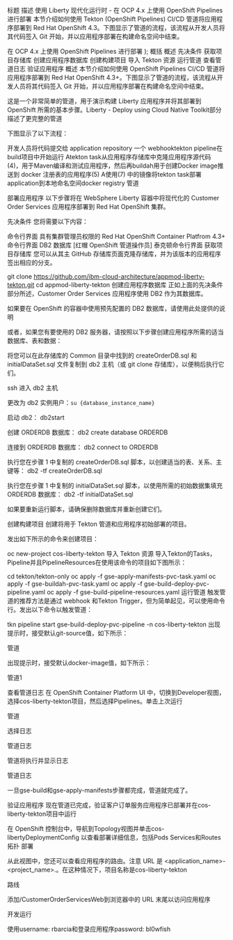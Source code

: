 标题	描述
使用 Liberty 现代化运行时 - 在 OCP 4.x 上使用 OpenShift Pipelines 进行部署
本节介绍如何使用 Tekton (OpenShift Pipelines) CI/CD 管道将应用程序部署到 Red Hat OpenShift 4.3。下图显示了管道的流程，该流程从开发人员将其代码签入 Git 开始，并以应用程序部署在构建命名空间中结束。

在 OCP 4.x 上使用 OpenShift Pipelines 进行部署
);
概括
概述 先决条件 获取项目存储库 创建应用程序数据库 创建构建项目 导入 Tekton 资源 运行管道 查看管道日志 验证应用程序
概述
本节介绍如何使用 OpenShift Pipelines CI/CD 管道将应用程序部署到 Red Hat OpenShift 4.3+。下图显示了管道的流程，该流程从开发人员将其代码签入 Git 开始，并以应用程序部署在构建命名空间中结束。

这是一个非常简单的管道，用于演示构建 Liberty 应用程序并将其部署到 OpenShift 所需的基本步骤。Liberty - Deploy using Cloud Native Toolkit部分描述了更完整的管道

下图显示了以下流程：

开发人员将代码提交给 application repository
一个 webhooktekton pipeline在build项目中开始运行
Atekton task从应用程序存储库中克隆应用程序源代码 (4)，用于Maven编译和测试应用程序，然后再buildah用于创建Docker image推送到 docker 注册表的应用程序(5)
A使用(7) 中的镜像将tekton task部署application到本地命名空间docker registry
管道

部署应用程序
以下步骤将在 WebSphere Liberty 容器中将现代化的 Customer Order Services 应用程序部署到 Red Hat OpenShift 集群。

先决条件
您将需要以下内容：

命令行界面
具有集群管理员权限的 Red Hat OpenShift Container Platfrom 4.3+
命令行界面
DB2 数据库
[红帽 OpenShift 管道操作员]
泰克顿命令行界面
获取项目存储库
您可以从其主 GitHub 存储库页面克隆存储库，并为该版本的应用程序签出相应的分支。

git clone https://github.com/ibm-cloud-architecture/appmod-liberty-tekton.git
cd appmod-liberty-tekton
创建应用程序数据库
正如上面的先决条件部分所述，Customer Order Services 应用程序使用 DB2 作为其数据库。

如果要在 OpenShift 的容器中使用预先配置的 DB2 数据库，请使用此处提供的说明

或者，如果您有要使用的 DB2 服务器，请按照以下步骤创建应用程序所需的适当数据库、表和数据：

将您可以在此存储库的 Common 目录中找到的 createOrderDB.sql 和 initialDataSet.sql 文件复制到 db2 主机（或 git clone 存储库），以便稍后执行它们。

ssh 进入 db2 主机

更改为 db2 实例用户：`su {database_instance_name}`

启动 db2： db2start

创建 ORDERDB 数据库： db2 create database ORDERDB

连接到 ORDERDB 数据库： db2 connect to ORDERDB

执行您在步骤 1 中复制的 createOrderDB.sql 脚本，以创建适当的表、关系、主键等： db2 -tf createOrderDB.sql

执行您在步骤 1 中复制的 initialDataSet.sql 脚本，以使用所需的初始数据集填充 ORDERDB 数据库： db2 -tf initialDataSet.sql

如果要重新运行脚本，请确保删除数据库并重新创建它们。

创建构建项目
创建将用于 Tekton 管道和应用程序初始部署的项目。

发出如下所示的命令来创建项目：

oc new-project cos-liberty-tekton
导入 Tekton 资源
导入Tekton的Tasks，Pipeline并且PipelineResources在使用该命令的项目如下图所示：

cd tekton/tekton-only
oc apply -f gse-apply-manifests-pvc-task.yaml
oc apply -f gse-buildah-pvc-task.yaml
oc apply -f gse-build-deploy-pvc-pipeline.yaml
oc apply -f gse-build-pipeline-resources.yaml
运行管道
触发管道的推荐方法是通过 webhook 和Tekton Trigger，但为简单起见，可以使用命令行。发出以下命令以触发管道：

tkn pipeline start  gse-build-deploy-pvc-pipeline -n cos-liberty-tekton
出现提示时，接受默认git-source值，如下所示：

管道

出现提示时，接受默认docker-image值，如下所示：

管道1

查看管道日志
在 OpenShift Container Platform UI 中，切换到Developer视图，选择cos-liberty-tekton项目，然后选择Pipelines。单击上次运行

管道

选择日志

管道日志

管道将执行并显示日志

管道日志

一旦gse-build和gse-apply-manifests步骤都完成，管道就完成了。

验证应用程序
现在管道已完成，验证客户订单服务应用程序已部署并在cos-liberty-tekton项目中运行

在 OpenShift 控制台中，导航到Topology视图并单击cos-libertyDeploymentConfig 以查看部署详细信息，包括Pods Services和Routes
拓扑
部署

从此视图中，您还可以查看应用程序的路由。注意 URL 是 <application_name>-<project_name>.<ocp cluster url>。在这种情况下，项目名称是cos-liberty-tekton

路线

添加/CustomerOrderServicesWeb到浏览器中的 URL 末尾以访问应用程序

开发运行

使用username: rbarcia和登录应用程序password: bl0wfish
